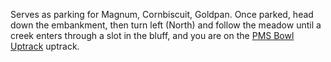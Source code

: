 Serves as parking for Magnum, Cornbiscuit, Goldpan.
Once parked, head down the embankment, then turn left (North) and
follow the meadow until a creek enters through a slot in the bluff,
and you are on the [PMS Bowl Uptrack](/routes/pms-bowl-uptrack) uptrack.